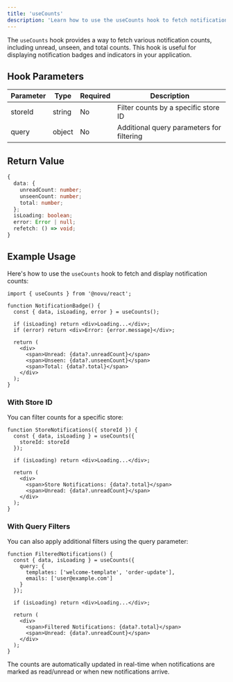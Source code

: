 ```yaml
---
title: 'useCounts'
description: 'Learn how to use the useCounts hook to fetch notification counts in your React application'
---
```



The `useCounts` hook provides a way to fetch various notification counts, including unread, unseen, and total counts. This hook is useful for displaying notification badges and indicators in your application.

## Hook Parameters

| Parameter | Type | Required | Description |
|-----------|------|----------|-------------|
| storeId | string | No | Filter counts by a specific store ID |
| query | object | No | Additional query parameters for filtering |

## Return Value

```typescript
{
  data: {
    unreadCount: number;
    unseenCount: number;
    total: number;
  };
  isLoading: boolean;
  error: Error | null;
  refetch: () => void;
}
```

## Example Usage

Here's how to use the `useCounts` hook to fetch and display notification counts:

```tsx
import { useCounts } from '@novu/react';

function NotificationBadge() {
  const { data, isLoading, error } = useCounts();
  
  if (isLoading) return <div>Loading...</div>;
  if (error) return <div>Error: {error.message}</div>;
  
  return (
    <div>
      <span>Unread: {data?.unreadCount}</span>
      <span>Unseen: {data?.unseenCount}</span>
      <span>Total: {data?.total}</span>
    </div>
  );
}
```

### With Store ID

You can filter counts for a specific store:

```tsx
function StoreNotifications({ storeId }) {
  const { data, isLoading } = useCounts({
    storeId: storeId
  });
  
  if (isLoading) return <div>Loading...</div>;
  
  return (
    <div>
      <span>Store Notifications: {data?.total}</span>
      <span>Unread: {data?.unreadCount}</span>
    </div>
  );
}
```

### With Query Filters

You can also apply additional filters using the query parameter:

```tsx
function FilteredNotifications() {
  const { data, isLoading } = useCounts({
    query: {
      templates: ['welcome-template', 'order-update'],
      emails: ['user@example.com']
    }
  });
  
  if (isLoading) return <div>Loading...</div>;
  
  return (
    <div>
      <span>Filtered Notifications: {data?.total}</span>
      <span>Unread: {data?.unreadCount}</span>
    </div>
  );
}
```

<Callout type="info">
  The counts are automatically updated in real-time when notifications are marked as read/unread or when new notifications arrive.
</Callout>
